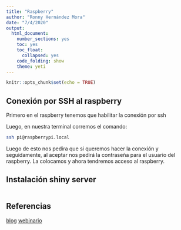 ```yaml
---
title: "Raspberry"
author: "Ronny Hernández Mora"
date: "7/4/2020"
output: 
  html_document:
    number_sections: yes 
    toc: yes
    toc_float:
      collapsed: yes
    code_folding: show
    theme: yeti
---
```


```r
knitr::opts_chunk$set(echo = TRUE)
```

## Conexión por SSH al raspberry

Primero en el raspberry tenemos que habilitar la conexión por ssh

Luego, en nuestra terminal corremos el comando: 

```bash
ssh pi@raspberrypi.local
```

Luego de esto nos pedira que si queremos hacer la conexión y seguidamente, al
aceptar nos pedirá la contraseña para el usuario del raspberry. La colocamos
y ahora tendremos acceso al raspberry.

## Instalación shiny server

```bash

```

## Referencias

[blog](https://andresrcs.rbind.io/es/2018/11/21/shiny_rstudio_server/)
[webinario](https://www.youtube.com/watch?v=BNTlEVYrT0I&list=PLZpKvQTlfyCI9b-Fr5Gmojf8uhuAXroG_&index=12)

